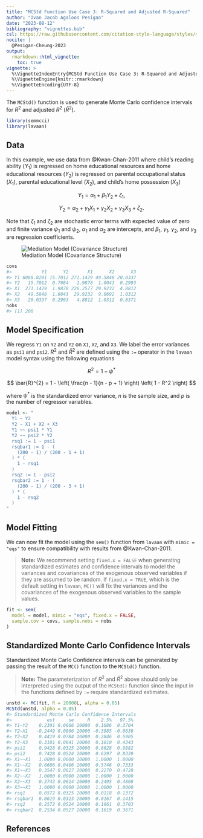 ```yaml
---
title: "MCStd Function Use Case 3: R-Squared and Adjusted R-Squared"
author: "Ivan Jacob Agaloos Pesigan"
date: "2023-08-12"
bibliography: "vignettes.bib"
csl: https://raw.githubusercontent.com/citation-style-language/styles/master/apa.csl
nocite: |
  @Pesigan-Cheung-2023
output:
  rmarkdown::html_vignette:
    toc: true
vignette: >
  %\VignetteIndexEntry{MCStd Function Use Case 3: R-Squared and Adjusted R-Squared}
  %\VignetteEngine{knitr::rmarkdown}
  %\VignetteEncoding{UTF-8}
---
```


<!-- vignettes/mcstd-3-rsqr.Rmd is generated from .setup/vignettes/mcstd-3-rsqr.Rmd.orig. Please edit that file -->





The `MCStd()` function is used
to generate Monte Carlo confidence intervals
for $R^{2}$ and adjusted $R^{2}$ $\left( \bar{R}^{2}\right)$.


```r
library(semmcci)
library(lavaan)
```

## Data

In this example,
we use data from @Kwan-Chan-2011
where child's reading ability ($Y_{1}$)
is regressed on home educational resources
and home educational resources ($Y_{2}$)
is regressed on
parental occupational status ($X_{1}$),
parental educational level ($X_{2}$), and
child's home possession ($X_{3}$)

$$
    Y_{1}
    =
    \alpha_{1}
    +
    \beta_{1}
    Y_{2}
    +
    \zeta_{1} ,
$$

$$
    Y_{2}
    =
    \alpha_{2}
    +
    \gamma_{1}
    X_{1}
    +
    \gamma_{2}
    X_{2}
    +
    \gamma_{3}
    X_{3}
    +
    \zeta_{2} .
$$

\noindent Note that $\zeta_{1}$ and $\zeta_{2}$ are stochastic error terms
with expected value of zero
and finite variance $\psi_{1}$ and $\psi_{2}$,
$\alpha_{1}$ and $\alpha_{2}$ are intercepts,
and $\beta_{1}$, $\gamma_{1}$, $\gamma_{2}$, and $\gamma_{3}$
are regression coefficients.

![Mediation Model (Covariance Structure)](https://raw.githubusercontent.com/jeksterslab/semmcci/main/.setup/latex/figures/png/kwan-2011-example-2.png)




```r
covs
#>           Y1      Y2       X1      X2      X3
#> Y1 6088.8281 15.7012 271.1429 49.5848 20.0337
#> Y2   15.7012  0.7084   1.9878  1.0043  0.2993
#> X1  271.1429  1.9878 226.2577 29.9232  4.8812
#> X2   49.5848  1.0043  29.9232  9.0692  1.0312
#> X3   20.0337  0.2993   4.8812  1.0312  0.8371
nobs
#> [1] 200
```

## Model Specification

We regress `Y1` on `Y2` and `Y2` on `X1`, `X2`, and `X3`.
We label the error variances as `psi1` and `psi2`.
$R^{2}$ and $\bar{R}^{2}$
are defined using the `:=` operator
in the `lavaan` model syntax
using the following equations

$$
    R^{2}
    =
    1 - \psi^{\ast}
$$

$$
    \bar{R}^{2}
    =
    1
    -
    \left(
    \frac{n - 1}{n - p + 1}
    \right)
    \left(
    1 - R^2
    \right)
$$

\noindent where $\psi^{\ast}$
is the standardized error variance,
$n$ is the sample size,
and $p$ is the number of regressor variables.


```r
model <- "
  Y1 ~ Y2
  Y2 ~ X1 + X2 + X3
  Y1 ~~ psi1 * Y1
  Y2 ~~ psi2 * Y2
  rsq1 := 1 - psi1
  rsqbar1 := 1 - (
    (200 - 1) / (200 - 1 + 1)
  ) * (
    1 - rsq1
  )
  rsq2 := 1 - psi2
  rsqbar2 := 1 - (
    (200 - 1) / (200 - 3 + 1)
  ) * (
    1 - rsq2
  )
"
```

## Model Fitting

We can now fit the model using the `sem()` function from `lavaan`
with `mimic = "eqs"`
to ensure compatibility with results from @Kwan-Chan-2011.

> **Note:** We recommend setting `fixed.x = FALSE`
> when generating standardized estimates and confidence intervals
> to model the variances and covariances of the exogenous observed variables
> if they are assumed to be random.
> If `fixed.x = TRUE`, which is the default setting in `lavaan`,
> `MC()` will fix the variances and the covariances
> of the exogenous observed variables to the sample values.


```r
fit <- sem(
  model = model, mimic = "eqs", fixed.x = FALSE,
  sample.cov = covs, sample.nobs = nobs
)
```

## Standardized Monte Carlo Confidence Intervals

Standardized Monte Carlo Confidence intervals can be generated by passing the result of the `MC()` function to the `MCStd()` function.

> **Note:** The parameterization of $R^{2}$ and $\bar{R}^{2}$ above
> should only be interpreted using the output of the `MCStd()` function
> since the input in the functions defined by `:=`
> require standardized estimates.


```r
unstd <- MC(fit, R = 20000L, alpha = 0.05)
MCStd(unstd, alpha = 0.05)
#> Standardized Monte Carlo Confidence Intervals
#>             est     se     R    2.5%   97.5%
#> Y1~Y2    0.2391 0.0666 20000  0.1086  0.3704
#> Y2~X1   -0.2449 0.0806 20000 -0.3985 -0.0838
#> Y2~X2    0.4419 0.0784 20000  0.2846  0.5905
#> Y2~X3    0.3101 0.0641 20000  0.1810  0.4343
#> psi1     0.9428 0.0325 20000  0.8628  0.9882
#> psi2     0.7428 0.0524 20000  0.6297  0.8339
#> X1~~X1   1.0000 0.0000 20000  1.0000  1.0000
#> X1~~X2   0.6606 0.0406 20000  0.5746  0.7333
#> X1~~X3   0.3547 0.0627 20000  0.2270  0.4728
#> X2~~X2   1.0000 0.0000 20000  1.0000  1.0000
#> X2~~X3   0.3743 0.0614 20000  0.2495  0.4898
#> X3~~X3   1.0000 0.0000 20000  1.0000  1.0000
#> rsq1     0.0572 0.0325 20000  0.0118  0.1372
#> rsqbar1  0.0619 0.0323 20000  0.0167  0.1415
#> rsq2     0.2572 0.0524 20000  0.1661  0.3703
#> rsqbar2  0.2534 0.0527 20000  0.1619  0.3671
```

## References
